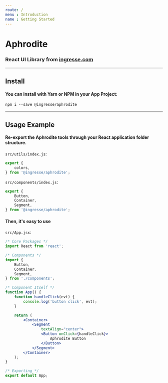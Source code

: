 ```yaml
---
route: /
menu : Introduction
name : Getting Started
---
```


# Aphrodite
### React UI Library from [ingresse.com](https://www.ingresse.com)

---

## Install
#### You can install with Yarn or NPM in your App Project:
```
npm i --save @ingresse/aphrodite
```

---

## Usage Example
#### Re-export the Aphrodite tools through your React application folder structure.

`src/utils/index.js`:
```js
export {
    colors,
} from '@ingresse/aphrodite';
```

`src/components/index.js`:
```js
export {
    Button,
    Container,
    Segment,
} from '@ingresse/aphrodite';
```

#### Then, it's easy to use
`src/App.jsx`:
```jsx
/* Core Packages */
import React from 'react';

/* Components */
import {
    Button,
    Container,
    Segment,
} from './components';

/* Component Itself */
function App() {
    function handleClick(evt) {
        console.log('button click', evt);
    }

    return (
        <Container>
            <Segment
                textAlign="center">
                <Button onClick={handleClick}>
                    Aphrodite Button
                </Button>
            </Segment>
        </Container>
    );
}

/* Exporting */
export default App;
```
